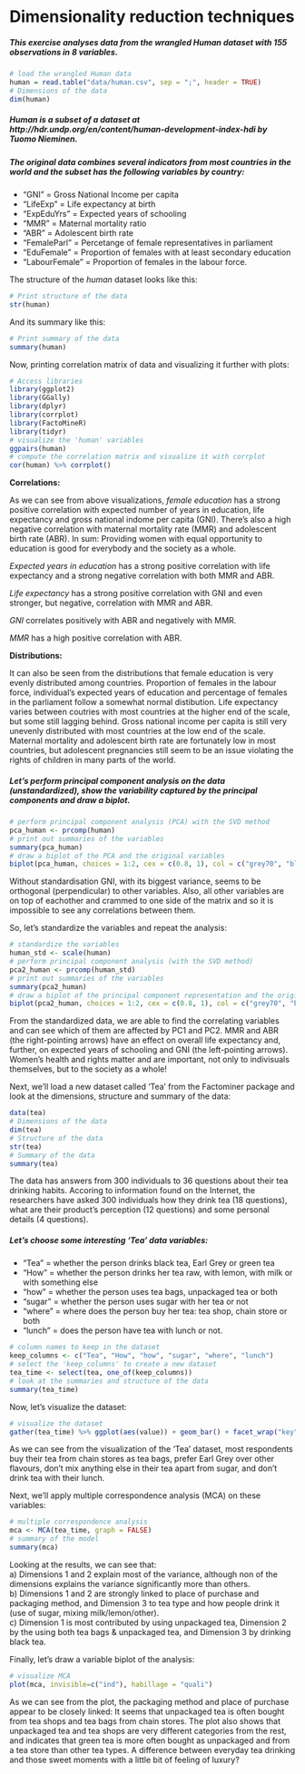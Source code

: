 # Dimensionality reduction techniques

##### This exercise analyses data from the wrangled *Human* dataset with 155 observations in 8 variables.

```r
# load the wrangled Human data
human = read.table("data/human.csv", sep = ";", header = TRUE)
# Dimensions of the data
dim(human)
```

##### Human is a subset of a dataset at http://hdr.undp.org/en/content/human-development-index-hdi by Tuomo Nieminen.  
##### The original data combines several indicators from most countries in the world and the subset has the following variables by country:

* "GNI" = Gross National Income per capita
* "LifeExp" = Life expectancy at birth
* "ExpEduYrs" = Expected years of schooling 
* "MMR" = Maternal mortality ratio
* "ABR" = Adolescent birth rate
* "FemaleParl" = Percetange of female representatives in parliament
* "EduFemale" = Proportion of females with at least secondary education
* "LabourFemale" = Proportion of females in the labour force.

The structure of the *human* dataset looks like this:
```r
# Print structure of the data
str(human)
```

And its summary like this:
```r
# Print summary of the data
summary(human)
```

Now, printing correlation matrix of data and visualizing it further with plots:
```r
# Access libraries
library(ggplot2)
library(GGally)
library(dplyr)
library(corrplot)
library(FactoMineR)
library(tidyr)
# visualize the 'human' variables
ggpairs(human)
# compute the correlation matrix and visualize it with corrplot
cor(human) %>% corrplot()

```
  
**Correlations:**  
  
As we can see from above visualizations, *female education* has a strong positive correlation with expected number of years in education, life expectancy and gross national indome per capita (GNI). There's also a high negative correlation with maternal mortality rate (MMR) and adolescent birth rate (ABR). In sum: Providing women with equal opportunity to education is good for everybody and the society as a whole.  
  
*Expected years in education* has a strong positive correlation with life expectancy and a strong negative correlation with both MMR and ABR.  

*Life expectancy* has a strong positive correlation with GNI and even stronger, but negative, correlation with MMR and ABR.  
  
*GNI* correlates positively with ABR and negatively with MMR.  
  
*MMR* has a high positive correlation with ABR.  

**Distributions:**  
  
It can also be seen from the distributions that female education is very evenly distributed among countries. Proportion of females in the labour force, individual's expected years of education and percentage of females in the parliament follow a somewhat normal distibution. Life expectancy varies between coutries with most countries at the higher end of the scale, but some still lagging behind. Gross national income per capita is still very unevenly distributed with most countries at the low end of the scale. Maternal mortality and adolescent birth rate are fortunately low in most countries, but adolescent pregnancies still seem to be an issue violating the rights of children in many parts of the world.  

##### Let's perform principal component analysis on the data (unstandardized), show the variability captured by the principal components and draw a biplot.  
```r
# perform principal component analysis (PCA) with the SVD method
pca_human <- prcomp(human)
# print out summaries of the variables
summary(pca_human)
# draw a biplot of the PCA and the original variables
biplot(pca_human, choices = 1:2, cex = c(0.8, 1), col = c("grey70", "blue"))
```

Without standardisation GNI, with its biggest variance, seems to be orthogonal (perpendicular) to other variables. Also, all other variables are on top of eachother and crammed to one side of the matrix and so it is impossible to see any correlations between them.  

So, let's standardize the variables and repeat the analysis:  
```r
# standardize the variables
human_std <- scale(human)
# perform principal component analysis (with the SVD method)
pca2_human <- prcomp(human_std)
# print out summaries of the variables
summary(pca2_human)
# draw a biplot of the principal component representation and the original variables
biplot(pca2_human, choices = 1:2, cex = c(0.8, 1), col = c("grey70", "blue"))

```

From the standardized data, we are able to find the correlating variables and can see which of them are affected by PC1 and PC2. MMR and ABR (the right-pointing arrows) have an effect on overall life expectancy and, further, on expected years of schooling and GNI (the left-pointing arrows). Women's health and rights matter and are important, not only to indivisuals themselves, but to the society as a whole!  

Next, we'll load a new dataset called 'Tea' from the Factominer package and look at the dimensions, structure and summary of the data:  

```r
data(tea)
# Dimensions of the data
dim(tea)
# Structure of the data
str(tea)
# Summary of the data
summary(tea)
```

The data has answers from 300 individuals to 36 questions about their tea drinking habits. Accoring to information found on the Internet, the researchers have asked 300 individuals how they drink tea (18 questions), what are their product's perception (12 questions) and some personal details (4 questions).  

##### Let's choose some interesting 'Tea' data variables:  
* "Tea" = whether the person drinks black tea, Earl Grey or green tea  
* "How" = whether the person drinks her tea raw, with lemon, with milk or with something else  
* "how" = whether the person uses tea bags, unpackaged tea or both  
* "sugar" = whether the person uses sugar with her tea or not  
* "where" = where does the person buy her tea: tea shop, chain store or both  
* "lunch" = does the person have tea with lunch or not.  

```r
# column names to keep in the dataset
keep_columns <- c("Tea", "How", "how", "sugar", "where", "lunch")
# select the 'keep_columns' to create a new dataset
tea_time <- select(tea, one_of(keep_columns))
# look at the summaries and structure of the data
summary(tea_time)
```
Now, let's visualize the dataset:  
```r
# visualize the dataset
gather(tea_time) %>% ggplot(aes(value)) + geom_bar() + facet_wrap("key", scales = "free") + theme(axis.text.x = element_text(angle = 45, hjust = 1, size = 8))
```

As we can see from the visualization of the 'Tea' dataset, most respondents buy their tea from chain stores as tea bags, prefer Earl Grey over other flavours, don't mix anything else in their tea apart from sugar, and don't drink tea with their lunch.  

Next, we'll apply multiple correspondence analysis (MCA) on these variables:  

```r
# multiple correspondence analysis
mca <- MCA(tea_time, graph = FALSE)
# summary of the model
summary(mca)
``` 

Looking at the results, we can see that:  
a) Dimensions 1 and 2 explain most of the variance, although non of the dimensions explains the variance significantly more than others.  
b) Dimensions 1 and 2 are strongly linked to place of purchase and packaging method, and Dimension 3 to tea type and how people drink it (use of sugar, mixing milk/lemon/other).  
c) Dimension 1 is most contributed by using unpackaged tea, Dimension 2 by the using both tea bags & unpackaged tea, and Dimension 3 by drinking black tea.  

Finally, let's draw a variable biplot of the analysis:  

```r
# visualize MCA
plot(mca, invisible=c("ind"), habillage = "quali")

```

As we can see from the plot, the packaging method and place of purchase appear to be closely linked: It seems that unpackaged tea is often bought from tea shops and tea bags from chain stores. The plot also shows that unpackaged tea and tea shops are very different categories from the rest, and indicates that green tea is more often bought as unpackaged and from a tea store than other tea types. A difference between everyday tea drinking and those sweet moments with a little bit of feeling of luxury?  
